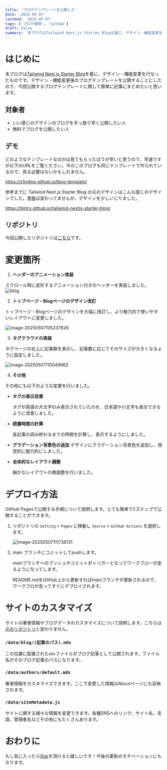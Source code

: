 ```yaml
---
title: 'ブログテンプレートを公開した'
date: '2025-05-07'
lastmod: '2025-05-07'
tags: ['ブログ開発', 'GitHub']
draft: false
summary: '本ブログはTailwind Next.js Starter Blogを基に、デザイン・機能変更を行なったものです。デザイン・機能変更後のブログテンプレートを公開することにしたので、今回公開するブログテンプレートに関して簡単に記事にまとめたいと思います。'
---
```


はじめに
===

本ブログは[Tailwind Next.js Starter Blog](https://github.com/timlrx/tailwind-nextjs-starter-blog)を基に、デザイン・機能変更を行なったものです。デザイン・機能変更後のブログテンプレートを公開することにしたので、今回公開するブログテンプレートに関して簡単に記事にまとめたいと思います。

対象者
---

- いい感じのデザインのブログを手っ取り早く公開したい人
- 無料でブログを公開したい人

デモ
---

どのようなテンプレートなのかは見てもらったほうが早いと思うので、早速ですが以下のURLをご覧ください。今のこのブログも同じテンプレートで作られているので、見る必要はないかもしれません。

https://s1m4ne.github.io/blog-template/

参考までに Tailwind Next.js Starter Blog の元のデザインはこんな感じのデザインでした。基盤は変わってませんが、デザインを少しいじりました。

https://timlrx.github.io/tailwind-nextjs-starter-blog/

リポジトリ
---

今回公開したリポジトリは[こちら](https://github.com/s1m4ne/blog-template)です。

変更箇所
===

1. **ヘッダーのアニメーション実装**

スクロール時に変形するアニメーション付きのヘッダーを実装しました。![blog](/static/images/blog-20250509152816-6b0533ec.gif)



2. **トップページ・Blogページのデザイン改訂**

トップページ・Blogページのデザインを大幅に改訂し、より魅力的で使いやすいレイアウトに変更しました。

![image-20250507105237826](/static/images/image-20250507105237826-20250509152816-35b7678e.png)



3. **タグクラウドの実装**

タグページの右上に記事数を表示し、記事数に応じてそのサイズが大きくなるように設定しました。

![image-20250507110049962](/static/images/image-20250507110049962-20250509152816-d14ac67c.png)



4. **その他**

その他にも以下のような変更を行いました。

- **タグの表示改善**

  タグが英語の大文字のみ表示されていたのを、日本語や小文字も表示できるように改善しました。

- **読書時間の計算**

  各記事の読み終わるまでの時間を計算し、表示するようにしました。

- **グラデーション背景色の追加**
  デザインにグラデーション背景色を追加し、視覚的に魅力的にしました。

- **全体的なレイアウト調整**

  細かなレイアウトの微調整を行いました。

デプロイ方法
===

GitHub Pagesで公開する手順について説明します。とても簡単で2ステップで公開することができます。

1. リポジトリの `Setting` > `Pages` に移動し  `Source` > `GitHub Actions` を選択します。

   ![image-20250507111738131](/static/images/image-20250507111738131-20250509152816-99ebc03c.png)

2. main ブランチにコミットしてpushします。

   mainブランチへのプッシュやコミットがトリガーとなってワークフローが走るようになってします。

   README.mdをGitHub上から更新すればmainブランチが更新されるので、ワークフロが走ってすぐにデプロイされます。

サイトのカスタマイズ
===

サイトの著者情報やブログデータのカスタマイズについて説明します。こちらは[元のリポジトリ](https://github.com/timlrx/tailwind-nextjs-starter-blog)と変わりません。

### `/data/blog/(記事のパス).mdx`

この位置に配置された`mdx`ファイルがブログ記事として公開されます。ファイル名がそのブログ記事のパスになります。

### `/data/authors/default.mdx`

著者情報をカスタマイズできます。ここで変更した情報はAboutページにも反映されます。

### `/data/siteMetadata.js`

サイトに関する様々な情報を変更できます。各種SNSへのリンク、サイト名、言語、管理者名などその他にもたくさんあります。

おわりに
===

もし気に入ったら[Star](https://github.com/s1m4ne/blog-template)を頂けると嬉しいです！今後の更新のモチベーションにもなります。

